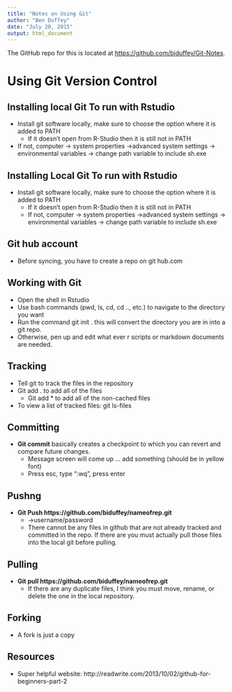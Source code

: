 ```yaml
---
title: "Notes on Using Git"
author: "Ben Duffey"
date: "July 20, 2015"
output: html_document
---
```


The GitHub repo for this is located at <https://github.com/biduffey/Git-Notes>.

# Using Git Version Control

## Installing local Git To run with Rstudio
  * Install git software locally, make sure to choose the option where it is added to PATH  
    * If it doesn’t open from R-Studio then it is still not in PATH
  * If not, computer ->  system properties ->advanced system settings -> environmental variables -> change path variable to include sh.exe 

## Installing Local Git To run with Rstudio
  *	Install git software locally, make sure to choose the option where it is added to PATH  
    * If it doesn’t open from R-Studio then it is still not in PATH
    * If not, computer ->  system properties ->advanced system settings -> environmental variables -> change path variable to include sh.exe 

## Git hub account
  * Before syncing, you have to create a repo on git hub.com

## Working with Git
  * Open the shell in Rstudio
  * Use bash commands (pwd, ls, cd, cd .., etc.) to navigate to the directory you want
  * Run the command git init . this will convert the directory you are in into a git repo. 
  * Otherwise, pen up and edit what ever r scripts or markdown documents are needed.

## Tracking
  * Tell git to track the files in the repository
  * Git add . to add all of the files
    * Git add * to add all of the non-cached files
  * To view a list of tracked files: git ls-files

## Committing
  * **Git commit** basically creates a checkpoint to which you can revert and compare future changes. 
    * Message screen will come up … add something (should be in yellow font)
    * Press esc, type “:wq”, press enter

## Pushng
  * **Git Push https://github.com/biduffey/nameofrep.git**
    * ->username/password
    * There cannot be any files in github that are not already tracked and committed in the repo.  If there are you must actually pull those files into the local git before pulling. 

## Pulling
  * **Git pull https://github.com/biduffey/nameofrep.git**
    * If there are any duplicate files, I think you must move, rename, or delete the one in the local repository. 

## Forking
  * A fork is just a copy
	
## Resources
  * Super helpful website: http://readwrite.com/2013/10/02/github-for-beginners-part-2 

